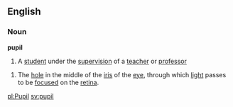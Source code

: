 ==English==
===Noun===
'''pupil'''
#A [[student]] under the [[supervision]] of a [[teacher]] or [[professor]]
{{wikipedia}}
#The [[hole]] in the middle of the [[iris]] of the [[eye]], through which [[light]] passes to be [[focus]]ed on the [[retina]].

[[pl:Pupil]]
[[sv:pupil]]